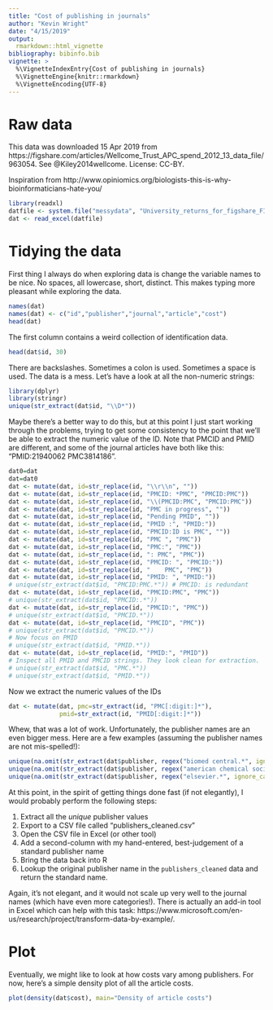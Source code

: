 ```yaml
---
title: "Cost of publishing in journals"
author: "Kevin Wright"
date: "4/15/2019"
output: 
  rmarkdown::html_vignette
bibliography: bibinfo.bib
vignette: >
  %\VignetteIndexEntry{Cost of publishing in journals}
  %\VignetteEngine{knitr::rmarkdown}
  %\VignetteEncoding{UTF-8}
---
```


# Raw data

This data was downloaded 15 Apr 2019 from https://figshare.com/articles/Wellcome_Trust_APC_spend_2012_13_data_file/963054.
See @Kiley2014wellcome. License: CC-BY.

Inspiration from http://www.opiniomics.org/biologists-this-is-why-bioinformaticians-hate-you/
                          
```r
library(readxl)
datfile <- system.file("messydata", "University_returns_for_figshare_FINAL.xlsx", package="untidydata2")
dat <- read_excel(datfile)
```
# Tidying the data

First thing I always do when exploring data is change the variable names to be nice. No spaces, all lowercase, short, distinct. This makes typing more pleasant while exploring the data.

```r
names(dat)
names(dat) <- c("id","publisher","journal","article","cost")
head(dat)
```

The first column contains a weird collection of identification data.

```r
head(dat$id, 30)
```

There are backslashes. Sometimes a colon is used. Sometimes a space is used. The data is a mess.  Let's have a look at all the non-numeric strings:

```r
library(dplyr)
library(stringr)
unique(str_extract(dat$id, "\\D*"))
```

Maybe there's a better way to do this, but at this point I just start working through the problems, trying to get some consistency to the point that we'll be able to extract the numeric value of the ID. Note that PMCID and PMID are different, and some of the journal articles have both like this: "PMID:21940062 PMC3814186".

```r
dat0=dat
dat=dat0
dat <- mutate(dat, id=str_replace(id, "\\r\\n", ""))
dat <- mutate(dat, id=str_replace(id, "PMCID: *PMC", "PMCID:PMC"))
dat <- mutate(dat, id=str_replace(id, "\\(PMCID:PMC", "PMCID:PMC"))
dat <- mutate(dat, id=str_replace(id, "PMC in progress", ""))
dat <- mutate(dat, id=str_replace(id, "Pending PMID", ""))
dat <- mutate(dat, id=str_replace(id, "PMID :", "PMID:"))
dat <- mutate(dat, id=str_replace(id, "PMCID:ID is PMC", ""))
dat <- mutate(dat, id=str_replace(id, "PMC ", "PMC"))
dat <- mutate(dat, id=str_replace(id, "PMC:", "PMC"))
dat <- mutate(dat, id=str_replace(id, ": PMC", "PMC"))
dat <- mutate(dat, id=str_replace(id, "PMCID: ", "PMCID:"))
dat <- mutate(dat, id=str_replace(id, "    PMC", "PMC"))
dat <- mutate(dat, id=str_replace(id, "PMID: ", "PMID:"))
# unique(str_extract(dat$id, "PMCID:PMC.*")) # PMCID: is redundant
dat <- mutate(dat, id=str_replace(id, "PMCID:PMC", "PMC"))
# unique(str_extract(dat$id, "PMCID:.*"))
dat <- mutate(dat, id=str_replace(id, "PMCID:", "PMC"))
# unique(str_extract(dat$id, "PMCID.*"))
dat <- mutate(dat, id=str_replace(id, "PMCID", "PMC"))
# unique(str_extract(dat$id, "PMCID.*"))
# Now focus on PMID
# unique(str_extract(dat$id, "PMID.*"))
dat <- mutate(dat, id=str_replace(id, "PMID:", "PMID"))
# Inspect all PMID and PMCID strings. They look clean for extraction.
# unique(str_extract(dat$id, "PMC.*"))
# unique(str_extract(dat$id, "PMID.*"))
```

Now we extract the numeric values of the IDs
```r
dat <- mutate(dat, pmc=str_extract(id, "PMC[:digit:]*"),
              pmid=str_extract(id, "PMID[:digit:]*"))
```


Whew, that was a lot of work.  Unfortunately, the publisher names are an even bigger mess.  Here are a few examples (assuming the publisher names are not mis-spelled!):

```r
unique(na.omit(str_extract(dat$publisher, regex("biomed central.*", ignore_case=TRUE))))
unique(na.omit(str_extract(dat$publisher, regex("american chemical society.*", ignore_case=TRUE))))
unique(na.omit(str_extract(dat$publisher, regex("elsevier.*", ignore_case=TRUE))))
```

At this point, in the spirit of getting things done fast (if not elegantly), I would probably perform the following steps:

1. Extract all the *unique* publisher values
2. Export to a CSV file called "publishers_cleaned.csv"
3. Open the CSV file in Excel (or other tool)
4. Add a second-column with my hand-entered, best-judgement of a standard publisher name
5. Bring the data back into R
6. Lookup the original publisher name in the `publishers_cleaned` data and return the standard name.

Again, it's not elegant, and it would not scale up very well to the journal names (which have even more categories!). There is actually an add-in tool in Excel which can help with this task: https://www.microsoft.com/en-us/research/project/transform-data-by-example/.

# Plot

Eventually, we might like to look at how costs vary among publishers.  For now, here's a simple density plot of all the article costs.

```r
plot(density(dat$cost), main="Density of article costs")
```
